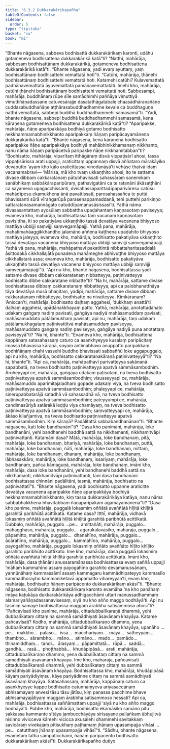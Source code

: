 ```yaml
---
title: "6.3.2 Dukkarakārikapañha"
tableOfContents: false
sidebar:
  order: 5
type: "tipitaka"
basket: "su"
book: "mi"
---
```



<DynamicBreadcrumb />

<Division number="191" book="mi">

<Paragraph number="1244" book="mi">
“Bhante nāgasena, sabbeva bodhisattā dukkarakārikaṃ karonti, udāhu gotameneva bodhisattena dukkarakārikā katā”ti? “Natthi, mahārāja, sabbesaṃ bodhisattānaṃ dukkarakārikā, gotameneva bodhisattena dukkarakārikā katā”ti.
</Paragraph>

<Paragraph number="1245" book="mi">
“Bhante nāgasena, yadi evaṃ ayuttaṃ, yaṃ bodhisattānaṃ bodhisattehi vemattatā hotī”ti. “Catūhi, mahārāja, ṭhānehi bodhisattānaṃ bodhisattehi vemattatā hoti. Katamehi catūhi? Kulavemattatā padhānavemattatā āyuvemattatā pamāṇavemattatāti. Imehi kho, mahārāja, catūhi ṭhānehi bodhisattānaṃ bodhisattehi vemattatā hoti. Sabbesampi, mahārāja, buddhānaṃ rūpe sīle samādhimhi paññāya vimuttiyā vimuttiñāṇadassane catuvesārajje dasatathāgatabale chaasādhāraṇañāṇe cuddasabuddhañāṇe aṭṭhārasabuddhadhamme kevale ca buddhaguṇe natthi vemattatā, sabbepi buddhā buddhadhammehi samasamā”ti.
</Paragraph>

<Paragraph number="1246" book="mi">
“Yadi, bhante nāgasena, sabbepi buddhā buddhadhammehi samasamā, kena kāraṇena gotameneva bodhisattena dukkarakārikā katā”ti? “Aparipakke, mahārāja, ñāṇe aparipakkāya bodhiyā gotamo bodhisatto nekkhammamabhinikkhanto aparipakkaṃ ñāṇaṃ paripācayamānena dukkarakārikā katā”ti.
</Paragraph>

<Paragraph number="1247" book="mi">
“Bhante nāgasena, kena kāraṇena bodhisatto aparipakke ñāṇe aparipakkāya bodhiyā mahābhinikkhamanaṃ nikkhanto, nanu nāma ñāṇaṃ paripācetvā paripakke ñāṇe nikkhamitabban”ti?
</Paragraph>

<Paragraph number="1248" book="mi">
“Bodhisatto, mahārāja, viparītaṃ itthāgāraṃ disvā vippaṭisārī ahosi, tassa vippaṭisārissa arati uppajji, araticittaṃ uppannaṃ disvā aññataro mārakāyiko devaputto ‘ayaṃ kho kālo araticittassa vinodanāyā’ti vehāse ṭhatvā idaṃ vacanamabravi—
</Paragraph>

<Paragraph number="1249" book="mi">
‘Mārisa, mā kho tvaṃ ukkaṇṭhito ahosi, ito te sattame divase dibbaṃ cakkaratanaṃ pātubhavissati sahassāraṃ sanemikaṃ sanābhikaṃ sabbākāraparipūraṃ, pathavigatāni ca te ratanāni ākāsaṭṭhāni ca sayameva upagacchissanti, dvisahassaparittadīpaparivāresu catūsu mahādīpesu ekamukhena āṇā pavattissati, parosahassañca te puttā bhavissanti sūrā vīraṅgarūpā parasenappamaddanā, tehi puttehi parikiṇṇo sattaratanasamannāgato catuddīpamanusāsissasī’ti.
</Paragraph>

<Paragraph number="1250" book="mi">
Yathā nāma divasasantattaṃ ayosūlaṃ sabbattha upaḍahantaṃ kaṇṇasotaṃ paviseyya; evameva kho, mahārāja, bodhisattassa taṃ vacanaṃ kaṇṇasotaṃ pavisittha, iti so pakatiyāva ukkaṇṭhito tassā devatāya vacanena bhiyyoso mattāya ubbijji saṃvijji saṃvegamāpajji.
</Paragraph>

<Paragraph number="1251" book="mi">
Yathā pana, mahārāja, mahatimahāaggikkhandho jalamāno aññena kaṭṭhena upaḍahito bhiyyoso mattāya jaleyya; evameva kho, mahārāja, bodhisatto pakatiyāva ukkaṇṭhito tassā devatāya vacanena bhiyyoso mattāya ubbijji saṃvijji saṃvegamāpajji.
</Paragraph>

<Paragraph number="1252" book="mi">
Yathā vā pana, mahārāja, mahāpathavī pakatitintā nibbattaharitasaddalā āsittodakā cikkhallajātā punadeva mahāmeghe abhivuṭṭhe bhiyyoso mattāya cikkhallatarā assa; evameva kho, mahārāja, bodhisatto pakatiyāva ukkaṇṭhito tassā devatāya vacanena bhiyyoso mattāya ubbijji saṃvijji saṃvegamāpajjī”ti.
</Paragraph>

<Paragraph number="1253" book="mi">
“Api nu kho, bhante nāgasena, bodhisattassa yadi sattame divase dibbaṃ cakkaratanaṃ nibbatteyya, paṭinivatteyya bodhisatto dibbe cakkaratane nibbatte”ti? “Na hi, mahārāja, sattame divase bodhisattassa dibbaṃ cakkaratanaṃ nibbatteyya, api ca palobhanatthāya tāya devatāya musā bhaṇitaṃ, yadipi, mahārāja, sattame divase dibbaṃ cakkaratanaṃ nibbatteyya, bodhisatto na nivatteyya. Kiṃkāraṇaṃ? ‘Aniccan’ti, mahārāja, bodhisatto daḷhaṃ aggahesi, ‘dukkhaṃ anattā’ti daḷhaṃ aggahesi, upādānakkhayaṃ patto.
</Paragraph>

<Paragraph number="1254" book="mi">
Yathā, mahārāja, anotattadahato udakaṃ gaṅgaṃ nadiṃ pavisati, gaṅgāya nadiyā mahāsamuddaṃ pavisati, mahāsamuddato pātālamukhaṃ pavisati, api nu, mahārāja, taṃ udakaṃ pātālamukhagataṃ paṭinivattitvā mahāsamuddaṃ paviseyya, mahāsamuddato gaṅgaṃ nadiṃ paviseyya, gaṅgāya nadiyā puna anotattaṃ paviseyyā”ti? “Na hi, bhante”ti. “Evameva kho, mahārāja, bodhisattena kappānaṃ satasahassaṃ caturo ca asaṅkhyeyye kusalaṃ paripācitaṃ imassa bhavassa kāraṇā, soyaṃ antimabhavo anuppatto paripakkaṃ bodhiñāṇaṃ chahi vassehi buddho bhavissati sabbaññū loke aggapuggalo, api nu kho, mahārāja, bodhisatto cakkaratanakāraṇā paṭinivatteyyā”ti? “Na hi, bhante”ti.
</Paragraph>

<Paragraph number="1255" book="mi">
“Api ca, mahārāja, mahāpathavī parivatteyya sakānanā sapabbatā, na tveva bodhisatto paṭinivatteyya apatvā sammāsambodhiṃ. Āroheyyapi ce, mahārāja, gaṅgāya udakaṃ paṭisotaṃ, na tveva bodhisatto paṭinivatteyya apatvā sammāsambodhiṃ; visusseyyapi ce, mahārāja, mahāsamuddo aparimitajaladharo gopade udakaṃ viya, na tveva bodhisatto paṭinivatteyya apatvā sammāsambodhiṃ; phaleyyapi ce, mahārāja, sinerupabbatarājā satadhā vā sahassadhā vā, na tveva bodhisatto paṭinivatteyya apatvā sammāsambodhiṃ; pateyyumpi ce, mahārāja, candimasūriyā satārakā leḍḍu viya chamāyaṃ, na tveva bodhisatto paṭinivatteyya apatvā sammāsambodhiṃ; saṃvatteyyapi ce, mahārāja, ākāso kilañjamiva, na tveva bodhisatto paṭinivatteyya apatvā sammāsambodhiṃ. Kiṃ kāraṇā? Padālitattā sabbabandhanānan”ti.
</Paragraph>

<Paragraph number="1256" book="mi">
“Bhante nāgasena, kati loke bandhanānī”ti? “Dasa kho panimāni, mahārāja, loke bandhanāni, yehi bandhanehi baddhā sattā na nikkhamanti, nikkhamitvāpi paṭinivattanti. Katamāni dasa? Mātā, mahārāja, loke bandhanaṃ, pitā, mahārāja, loke bandhanaṃ, bhariyā, mahārāja, loke bandhanaṃ, puttā, mahārāja, loke bandhanaṃ, ñātī, mahārāja, loke bandhanaṃ, mittaṃ, mahārāja, loke bandhanaṃ, dhanaṃ, mahārāja, loke bandhanaṃ, lābhasakkāro, mahārāja, loke bandhanaṃ, issariyaṃ, mahārāja, loke bandhanaṃ, pañca kāmaguṇā, mahārāja, loke bandhanaṃ, imāni kho, mahārāja, dasa loke bandhanāni, yehi bandhanehi baddhā sattā na nikkhamanti, nikkhamitvāpi paṭinivattanti, tāni dasa bandhanāni bodhisattassa chinnāni padālitāni, tasmā, mahārāja, bodhisatto na paṭinivattatī”ti.
</Paragraph>

<Paragraph number="1257" book="mi">
“Bhante nāgasena, yadi bodhisatto uppanne araticitte devatāya vacanena aparipakke ñāṇe aparipakkāya bodhiyā nekkhammamabhinikkhanto, kiṃ tassa dukkarakārikāya katāya, nanu nāma sabbabhakkhena bhavitabbaṃ ñāṇaparipākaṃ āgamayamānenā”ti?
</Paragraph>

<Paragraph number="1258" book="mi">
“Dasa kho panime, mahārāja, puggalā lokasmiṃ oññātā avaññātā hīḷitā khīḷitā garahitā paribhūtā acittīkatā. Katame dasa? Itthī, mahārāja, vidhavā lokasmiṃ oññātā avaññātā hīḷitā khīḷitā garahitā paribhūtā acittīkatā. Dubbalo, mahārāja, puggalo …pe…  amittañāti, mahārāja, puggalo…  mahagghaso, mahārāja, puggalo…  agarukulavāsiko, mahārāja, puggalo…  pāpamitto, mahārāja, puggalo…  dhanahīno, mahārāja, puggalo…  ācārahīno, mahārāja, puggalo…  kammahīno, mahārāja, puggalo…  payogahīno, mahārāja, puggalo lokasmiṃ oññāto avaññāto hīḷito khīḷito garahito paribhūto acittīkato. Ime kho, mahārāja, dasa puggalā lokasmiṃ oññātā avaññātā hīḷitā khīḷitā garahitā paribhūtā acittīkatā. Imāni kho, mahārāja, dasa ṭhānāni anussaramānassa bodhisattassa evaṃ saññā uppajji ‘māhaṃ kammahīno assaṃ payogahīno garahito devamanussānaṃ, yannūnāhaṃ kammassāmī assaṃ kammagaru kammādhipateyyo kammasīlo kammadhorayho kammaniketavā appamatto vihareyyan’ti, evaṃ kho, mahārāja, bodhisatto ñāṇaṃ paripācento dukkarakārikaṃ akāsī”ti.
</Paragraph>

<Paragraph number="1259" book="mi">
“Bhante nāgasena, bodhisatto dukkarakārikaṃ karonto evamāha ‘na kho panāhaṃ imāya kaṭukāya dukkarakārikāya adhigacchāmi uttari manussadhammaṃ alamariyañāṇadassanavisesaṃ, siyā nu kho añño maggo bodhāyā’ti. Api nu tasmiṃ samaye bodhisattassa maggaṃ ārabbha satisammoso ahosī”ti?
</Paragraph>

<Paragraph number="1260" book="mi">
“Pañcavīsati kho panime, mahārāja, cittadubbalīkaraṇā dhammā, yehi dubbalīkataṃ cittaṃ na sammā samādhiyati āsavānaṃ khayāya. Katame pañcavīsati? Kodho, mahārāja, cittadubbalīkaraṇo dhammo, yena dubbalīkataṃ cittaṃ na sammā samādhiyati āsavānaṃ khayāya, upanāho …pe…  makkho…  paḷāso…  issā…  macchariyaṃ…  māyā…  sāṭheyyaṃ…  thambho…  sārambho…  māno…  atimāno…  mado…  pamādo…  thinamiddhaṃ…  tandi…  ālasyaṃ…  pāpamittatā…  rūpā…  saddā…  gandhā…  rasā…  phoṭṭhabbā…  khudāpipāsā…  arati, mahārāja, cittadubbalīkaraṇo dhammo, yena dubbalīkataṃ cittaṃ na sammā samādhiyati āsavānaṃ khayāya. Ime kho, mahārāja, pañcavīsati cittadubbalīkaraṇā dhammā, yehi dubbalīkataṃ cittaṃ na sammā samādhiyati āsavānaṃ khayāya.
</Paragraph>

<Paragraph number="1261" book="mi">
Bodhisattassa kho, mahārāja, khudāpipāsā kāyaṃ pariyādiyiṃsu, kāye pariyādinne cittaṃ na sammā samādhiyati āsavānaṃ khayāya. Satasahassaṃ, mahārāja, kappānaṃ caturo ca asaṅkhyeyye kappe bodhisatto catunnaṃyeva ariyasaccānaṃ abhisamayaṃ anvesi tāsu tāsu jātīsu, kiṃ panassa pacchime bhave abhisamayajātiyaṃ maggaṃ ārabbha satisammoso hessati? Api ca, mahārāja, bodhisattassa saññāmattaṃ uppajji ‘siyā nu kho añño maggo bodhāyā’ti. Pubbe kho, mahārāja, bodhisatto ekamāsiko samāno pitu sakkassa kammante sītāya jambucchāyāya sirisayane pallaṅkaṃ ābhujitvā nisinno vivicceva kāmehi vicicca akusalehi dhammehi savitakkaṃ savicāraṃ vivekajaṃ pītisukhaṃ paṭhamaṃ jhānaṃ upasampajja vihāsi …pe…  catutthaṃ jhānaṃ upasampajja vihāsī”ti. “Sādhu, bhante nāgasena, evametaṃ tathā sampaṭicchāmi, ñāṇaṃ paripācento bodhisatto dukkarakārikaṃ akāsī”ti.

</Paragraph>
</Division>

<Paragraph number="1262" type="center" book="mi">
Dukkarakārikapañho dutiyo.
</Paragraph>